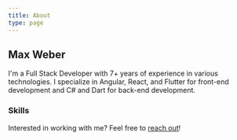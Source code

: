 ```yaml
---
title: About
type: page
---
```



## Max Weber

I'm a Full Stack Developer with 7+ years of experience in various technologies. I specialize in Angular, React, and Flutter for front-end development and C# and Dart for back-end development.

### Skills

<Skill name="JavaScript / TypeScript" level={5} />
<Skill name="C#" level={4} />
<Skill name="Flutter" level={5} />
<Skill name="Angular" level={5} />
<Skill name="React" level={3} />
<Skill name="Dart" level={3} />

Interested in working with me? Feel free to [reach out](mailto:info@flutter-explained.dev)!
